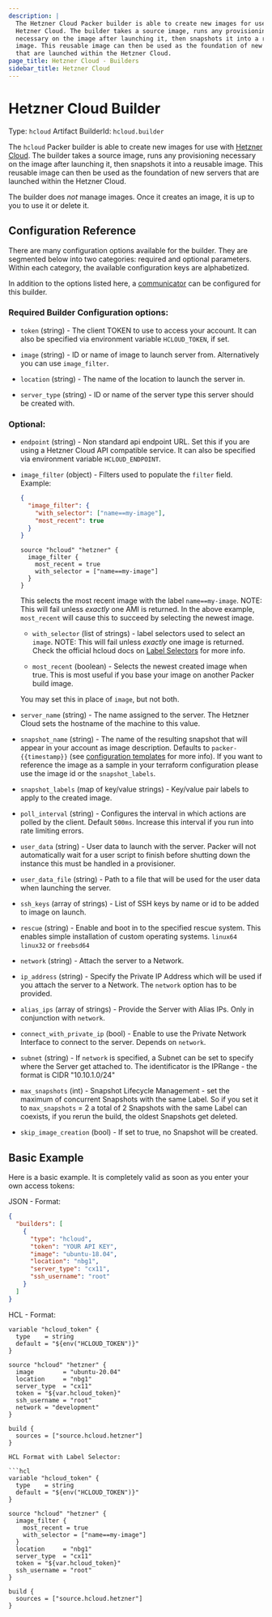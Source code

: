 ```yaml
---
description: |
  The Hetzner Cloud Packer builder is able to create new images for use with the
  Hetzner Cloud. The builder takes a source image, runs any provisioning
  necessary on the image after launching it, then snapshots it into a reusable
  image. This reusable image can then be used as the foundation of new servers
  that are launched within the Hetzner Cloud.
page_title: Hetzner Cloud - Builders
sidebar_title: Hetzner Cloud
---
```


# Hetzner Cloud Builder

Type: `hcloud`
Artifact BuilderId: `hcloud.builder`

The `hcloud` Packer builder is able to create new images for use with [Hetzner
Cloud](https://www.hetzner.cloud). The builder takes a source image, runs any
provisioning necessary on the image after launching it, then snapshots it into
a reusable image. This reusable image can then be used as the foundation of new
servers that are launched within the Hetzner Cloud.

The builder does _not_ manage images. Once it creates an image, it is up to you
to use it or delete it.

## Configuration Reference

There are many configuration options available for the builder. They are
segmented below into two categories: required and optional parameters. Within
each category, the available configuration keys are alphabetized.

In addition to the options listed here, a
[communicator](/docs/templates/legacy_json_templates/communicator) can be configured for this
builder.

### Required Builder Configuration options:

- `token` (string) - The client TOKEN to use to access your account. It can
  also be specified via environment variable `HCLOUD_TOKEN`, if set.

- `image` (string) - ID or name of image to launch server from. Alternatively
  you can use `image_filter`.

- `location` (string) - The name of the location to launch the server in.

- `server_type` (string) - ID or name of the server type this server should
  be created with.

### Optional:

- `endpoint` (string) - Non standard api endpoint URL. Set this if you are
  using a Hetzner Cloud API compatible service. It can also be specified via
  environment variable `HCLOUD_ENDPOINT`.

- `image_filter` (object) - Filters used to populate the `filter`
  field. Example:

  ```json
  {
    "image_filter": {
      "with_selector": ["name==my-image"],
      "most_recent": true
    }
  }
  ```

  ```hcl  
  source "hcloud" "hetzner" {
    image_filter {
      most_recent = true
      with_selector = ["name==my-image"]
    }
  }
  ```

  This selects the most recent image with the label `name==my-image`. NOTE:
  This will fail unless _exactly_ one AMI is returned. In the above example,
  `most_recent` will cause this to succeed by selecting the newest image.

  - `with_selector` (list of strings) - label selectors used to select an
    `image`. NOTE: This will fail unless _exactly_ one image is returned.
    Check the official hcloud docs on
    [Label Selectors](https://docs.hetzner.cloud/#overview-label-selector)
    for more info.

  - `most_recent` (boolean) - Selects the newest created image when true.
    This is most useful if you base your image on another Packer build image.

  You may set this in place of `image`, but not both.

- `server_name` (string) - The name assigned to the server. The Hetzner Cloud
  sets the hostname of the machine to this value.

- `snapshot_name` (string) - The name of the resulting snapshot that will
  appear in your account as image description. Defaults to `packer-{{timestamp}}` (see
  [configuration templates](/docs/templates/legacy_json_templates/engine) for more info). If you want to reference the image as a sample in your terraform configuration please use the image id or the `snapshot_labels`.

- `snapshot_labels` (map of key/value strings) - Key/value pair labels to
  apply to the created image.

- `poll_interval` (string) - Configures the interval in which actions are
  polled by the client. Default `500ms`. Increase this interval if you run
  into rate limiting errors.

- `user_data` (string) - User data to launch with the server. Packer will not
  automatically wait for a user script to finish before shutting down the
  instance this must be handled in a provisioner.

- `user_data_file` (string) - Path to a file that will be used for the user
  data when launching the server.

- `ssh_keys` (array of strings) - List of SSH keys by name or id to be added
  to image on launch.

- `rescue` (string) - Enable and boot in to the specified rescue system. This
  enables simple installation of custom operating systems. `linux64`
  `linux32` or `freebsd64`

- `network` (string) - Attach the server to a Network.

- `ip_address` (string) - Specify the Private IP Address which will be used if
  you attach the server to a Network. The `network` option has to be provided.

- `alias_ips` (array of strings) - Provide the Server with Alias IPs. 
  Only in conjunction with `network`.

- `connect_with_private_ip` (bool) - Enable to use the Private Network Interface
  to connect to the server. Depends on `network`.

- `subnet` (string) - If `network` is specified, a Subnet can be set to specify
  where the Server get attached to. The identificator is the IPRange - the format
  is CIDR "10.10.1.0/24"

- `max_snapshots` (int) - Snapshot Lifecycle Management - set the maximum of
  concurrent Snapshots with the same Label.
  So if you set it to `max_snapshots` = 2 a total of 2 Snapshots with the same
  Label can coexists, if you rerun the build, the oldest Snapshots get deleted.

- `skip_image_creation` (bool) - If set to true, no Snapshot will be created.

## Basic Example

Here is a basic example. It is completely valid as soon as you enter your own
access tokens:

JSON - Format:
```json
{
  "builders": [
    {
      "type": "hcloud",
      "token": "YOUR API KEY",
      "image": "ubuntu-18.04",
      "location": "nbg1",
      "server_type": "cx11",
      "ssh_username": "root"
    }
  ]
}
```

HCL - Format:

```hcl
variable "hcloud_token" {
  type    = string
  default = "${env("HCLOUD_TOKEN")}"
}

source "hcloud" "hetzner" {
  image        = "ubuntu-20.04"
  location     = "nbg1"
  server_type  = "cx11"
  token = "${var.hcloud_token}"
  ssh_username = "root"
  network = "development"
}

build {
  sources = ["source.hcloud.hetzner"]
}

HCL Format with Label Selector:

```hcl
variable "hcloud_token" {
  type    = string
  default = "${env("HCLOUD_TOKEN")}"
}

source "hcloud" "hetzner" {
  image_filter {
    most_recent = true
    with_selector = ["name==my-image"]
  }
  location     = "nbg1"
  server_type  = "cx11"
  token = "${var.hcloud_token}"
  ssh_username = "root"
}

build {
  sources = ["source.hcloud.hetzner"]
}
```

